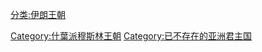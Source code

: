 [[分类:伊朗王朝|分类:伊朗王朝]]
[[Category:什葉派穆斯林王朝|Category:什葉派穆斯林王朝]]
[[Category:已不存在的亚洲君主国|Category:已不存在的亚洲君主国]]